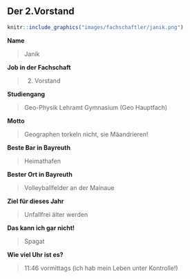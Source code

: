## Der 2.Vorstand {#fachschaftler-fachschaftlerinnen-zweiter-vorsitz}

```r
knitr::include_graphics("images/fachschaftler/janik.png")
```

**Name**

> Janik

**Job in der Fachschaft**

> 2. Vorstand

**Studiengang**

> Geo-Physik Lehramt Gymnasium (Geo Hauptfach)

**Motto**

> Geographen torkeln nicht, sie Mäandrieren!

**Beste Bar in Bayreuth**

> Heimathafen

**Bester Ort in Bayreuth**

> Volleyballfelder an der Mainaue

**Ziel für dieses Jahr**

> Unfallfrei älter werden

**Das kann ich gar nicht!**

> Spagat

**Wie viel Uhr ist es?**

> 11:46 vormittags (ich hab mein Leben unter Kontrolle!)